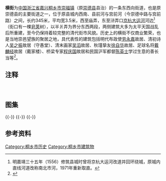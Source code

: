 {{文物保护单位
| 级别 = 省级
| 省区市 = 浙江省
| 名称 = [[崇德城墙|崇德城旧址]]及横街
| 图片 = 
| 编号 = 6-137
| 分类 = 古建筑
| 时代 = 明至民国
| 所在 = [[嘉兴市|嘉兴市]][[桐乡市|桐乡市]]
| 登录 = 2011年1月
}}

'''横街'''为[[中国|中国]][[浙江省|浙江省]][[嘉兴|嘉兴]][[桐乡市|桐乡市]][[崇福镇|崇福镇]]（原[[崇德县|崇德县]]县治）的一条东西向街道，也是原崇德县的主要街道之一，位于原县城内西南、县前河与宫前河（今崇德中路与宫前路）之间，长约345米，平均宽3.5米，西至庙弄，东至浒弄口[[京杭大运河|京杭大运河]]河边<ref group="注">明嘉靖三十五年（1556）修筑县城时曾将京杭大运河改道并回环绕城，原城内直线河道改称南北市河，1971年重新取直。</ref>（街口有一棵[[皂荚|皂荚]]树），以半爿弄为界分东西两段，两侧建筑大多为太平天国战乱后所重建，至今仍保持着较完整的清代街市风貌。历史上的横街不仅商业繁荣，也是当地崇邑望族的聚居之地，具代表性的建筑包括明代布政使[[劳永嘉|劳永嘉]]故居、清初诗人[[吴之振|吴之振]]故居（守愚堂）、清末画家[[吴滔|吴滔]]故居、秋瑾挚友[[徐自华|徐自华]]故居、足球名将[[戴麟经|戴麟经]]故居（戴家楼）、桥梁专家[[程庆国|程庆国]]故居和民国沪军都督[[陈英士|陈英士]]学过生意的善长当等<ref>{{cite web|url=http://szb.txnews.com.cn/Html/Txb/20110420/Txb150.Html|title=《追寻崇德城旧址与横街遗迹》|accessdate=2014-07-07|work=王亚|publisher=钱江晚报|deadurl=yes|archiveurl=https://web.archive.org/web/20140714132700/http://szb.txnews.com.cn/Html/Txb/20110420/Txb150.Html|archivedate=2014-07-14}}</ref>。
== 注释 ==
{{reflist|group="注"}}　
==图集==
{{multiple image
| align  = left
| image1 = The Horizontal Street of Chongfu Town 01 2014-06.JPG
| width1 = 240
| caption1 = 自南向北看浒弄口，右为京杭大运河河道
| image2 = The Horizontal Street of Chongfu Town 03 2014-06.JPG
| width2 = 240
| caption2 = 自北向南看浒弄口，文保碑立于街口皂荚树下
| image3 = The Horizontal Street of Chongfu Town 05 2014-06.JPG
| width3 = 240
| caption3 = 自东端向西看
| image4 = The Horizontal Street of Chongfu Town 21 2014-06.JPG
| width4 = 240
| caption4 = 门牌号，其编号自东向西，北双南单
}}
{{-}}
{{multiple image
| align  = left
| image1 = The Horizontal Street of Chongfu Town 06 2014-06.JPG
| width1 = 240
| caption1 = 双号38号附近向西看
| image2 = The Horizontal Street of Chongfu Town 19 2014-06.JPG
| width2 = 240
| caption2 = 单号59号附近向西看
| image3 = The Horizontal Street of Chongfu Town 07 2014-06.JPG
| width3 = 240
| caption3 = 横街与县街交叉口，东北侧
| image4 = The Horizontal Street of Chongfu Town 08 2014-06.JPG
| width4 = 240
| caption4 = 交叉口处的街名牌
}}
{{-}}
{{multiple image
| align  = left
| image1 = The Horizontal Street of Chongfu Town 09 2014-06.JPG
| width1 = 240
| caption1 = 自横街向北看县街
| image2 = The Horizontal Street of Chongfu Town 18 2014-06.JPG
| width2 = 240
| caption2 = 横街与学前弄交叉口，西北侧
| image3 = The Horizontal Street of Chongfu Town 12 2014-06.JPG
| width3 = 240
| caption3 = 单号47号雕花栏杆
| image4 = The Horizontal Street of Chongfu Town 15 2014-06.JPG
| width4 = 240
| caption4 = 单号47号牛腿
}}
{{-}}

==参考资料==
{{reflist}}
{{DEFAULTSORT:H}}
{{commons|Category:The Horizontal Street of Chongfu Town}}
{{嘉兴市境内的浙江省文物保护单位}}

[[Category:桐乡市历史|Category:桐乡市历史]]
[[Category:桐乡市建筑物|Category:桐乡市建筑物]]